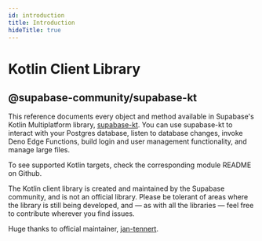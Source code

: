 ```yaml
---
id: introduction
title: Introduction
hideTitle: true
---
```


<div className="flex items-start gap-6 not-prose" id="introduction">
  <IconMenuKotlin width={35} height={35} />
  <div className="flex flex-col gap-2">
    <h1 className="text-3xl text-scale-1200 m-0">Kotlin Client Library</h1>
    <h2 className="text-base font-mono text-scale-1100">@supabase-community/supabase-kt</h2>
  </div>
</div>

<div className="max-w-xl">

This reference documents every object and method available in Supabase's Kotlin Multiplatform library, [supabase-kt](https://github.com/supabase-community/supabase-kt). You can use supabase-kt to interact with your Postgres database, listen to database changes, invoke Deno Edge Functions, build login and user management functionality, and manage large files.

To see supported Kotlin targets, check the corresponding module README on Github.

</div>

<div className="max-w-xl bg-slate-300 px-4 py-2 rounded-md">
The Kotlin client library is created and maintained by the Supabase community, and is not an official library. Please be tolerant of areas where the library is still being developed, and — as with all the libraries — feel free to contribute wherever you find issues.

Huge thanks to official maintainer, [jan-tennert](https://github.com/jan-tennert).

</div>
